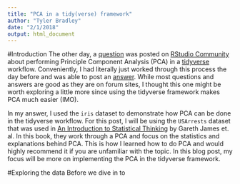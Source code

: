 ```yaml
---
title: "PCA in a tidy(verse) framework"
author: "Tyler Bradley"
date: "2/1/2018"
output: html_document
---
```


#Introduction
The other day, a [question](https://community.rstudio.com/t/tidyverse-solutions-for-factor-analysis-principal-component-analysis/4504) was posted on [RStudio Community](https://community.rstudio.com/) about performing Principle Component Analysis (PCA) in a [tidyverse](https://www.tidyverse.org/) workflow. Conveniently, I had literally just worked through this process the day before and was able to post an [answer](https://community.rstudio.com/t/tidyverse-solutions-for-factor-analysis-principal-component-analysis/4504/2). While most questions and answers are good as they are on forum sites, I thought this one might be worth exploring a little more since using the tidyverse framework makes PCA much easier (IMO).

In my answer, I used the `iris` dataset to demonstrate how PCA can be done in the tidyverse workflow. For this post, I will be using the `USArrests` dataset that was used in [An Introduction to Statistical Thinking](http://www-bcf.usc.edu/~gareth/ISL/index.html) by Gareth James et. al. In this book, they work through a PCA and focus on the statistics and explanations behind PCA. This is how I learned how to do PCA and would highly recommend it if you are unfamiliar with the topic. In this blog post, my focus will be more on implementing the PCA in the tidyverse framework. 

#Exploring the data
Before we dive in to 